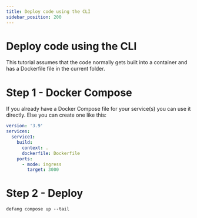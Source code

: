```yaml
---
title: Deploy code using the CLI
sidebar_position: 200
---
```


# Deploy code using the CLI

This tutorial assumes that the code normally gets built into a container and has a Dockerfile file in the current folder.

# Step 1 - Docker Compose
If you already have a Docker Compose file for your service(s) you can use it directly. Else you can create one like this:

```yaml
version: '3.9'
services:
  service1:
    build:
      context: .
      dockerfile: Dockerfile
    ports:
      - mode: ingress
        target: 3000		
```

# Step 2 - Deploy
```text
defang compose up --tail
```
